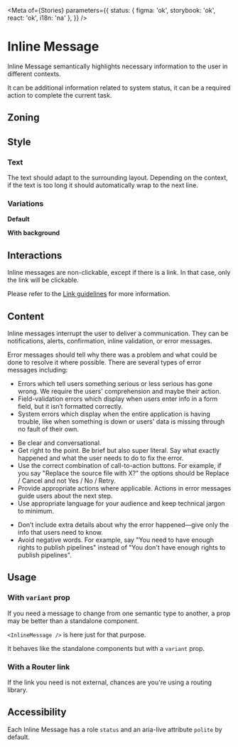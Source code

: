
<Meta
	of={Stories}
	parameters={{
		status: { figma: 'ok', storybook: 'ok', react: 'ok', i18n: 'na' },
	}}
/>

# Inline Message

Inline Message semantically highlights necessary information to the user in different contexts.

It can be additional information related to system status, it can be a required action to complete the current task.

## Zoning

<FigmaImage
	src="https://www.figma.com/file/qc8oUSyVJM67gSsbTShftt/%F0%9F%93%90-Zoning?node-id=12%3A96"
	alt="zoning image for inline messages"
/>

## Style

### Text

The text should adapt to the surrounding layout. Depending on the context, if the text is too long it should automatically wrap to the next line.

### Variations

**Default**

<Canvas>
	<Story story={Stories.DefaultDemo} />
</Canvas>

**With background**

<Canvas>
	<Story story={Stories.BackgroundDemo} />
</Canvas>

## Interactions

Inline messages are non-clickable, except if there is a link. In that case, only the link will be clickable.

Please refer to the [Link guidelines](/docs/components-link--default) for more information.

## Content

Inline messages interrupt the user to deliver a communication. They can be notifications, alerts, confirmation, inline validation, or error messages.

Error messages should tell why there was a problem and what could be done to resolve it where possible. There are several types of error messages including:

<ul>
	<li>
		Errors which tell users something serious or less serious has gone wrong. We require the users'
		comprehension and maybe their action.
	</li>
	<li>
		Field-validation errors which display when users enter info in a form field, but it isn’t
		formatted correctly.
	</li>
	<li>
		System errors which display when the entire application is having trouble, like when something
		is down or users' data is missing through no fault of their own.
	</li>
</ul>
<Use>
	<Use.Do>
		<ul>
			<li>Be clear and conversational.</li>
			<li>
				Get right to the point. Be brief but also super literal. Say what exactly happened and what
				the user needs to do to fix the error.
			</li>
			<li>
				Use the correct combination of call-to-action buttons. For example, if you say "Replace the
				source file with X?" the options should be Replace / Cancel and not Yes / No / Retry.
			</li>
			<li>
				Provide appropriate actions where applicable. Actions in error messages guide users about
				the next step.
			</li>
			<li>Use appropriate language for your audience and keep technical jargon to minimum.</li>
		</ul>
	</Use.Do>
	<Use.Dont>
		<ul>
			<li>
				Don’t include extra details about why the error happened—give only the info that users need
				to know.
			</li>
			<li>
				Avoid negative words. For example, say "You need to have enough rights to publish pipelines"
				instead of "You don't have enough rights to publish pipelines".
			</li>
		</ul>
	</Use.Dont>
</Use>

## Usage

### With `variant` prop

If you need a message to change from one semantic type to another, a prop may be better than a standalone component.

`<InlineMessage />` is here just for that purpose.

<Canvas>
	<Story story={Stories.Variant} />
</Canvas>

It behaves like the standalone components but with a `variant` prop.

<ArgTypes of={Stories.Variant} />

### With a Router link

If the link you need is not external, chances are you're using a routing library.

<Canvas>
	<Story story={Stories.WithRouterLink} />
</Canvas>

## Accessibility

Each Inline Message has a role `status` and an aria-live attribute `polite` by default.
